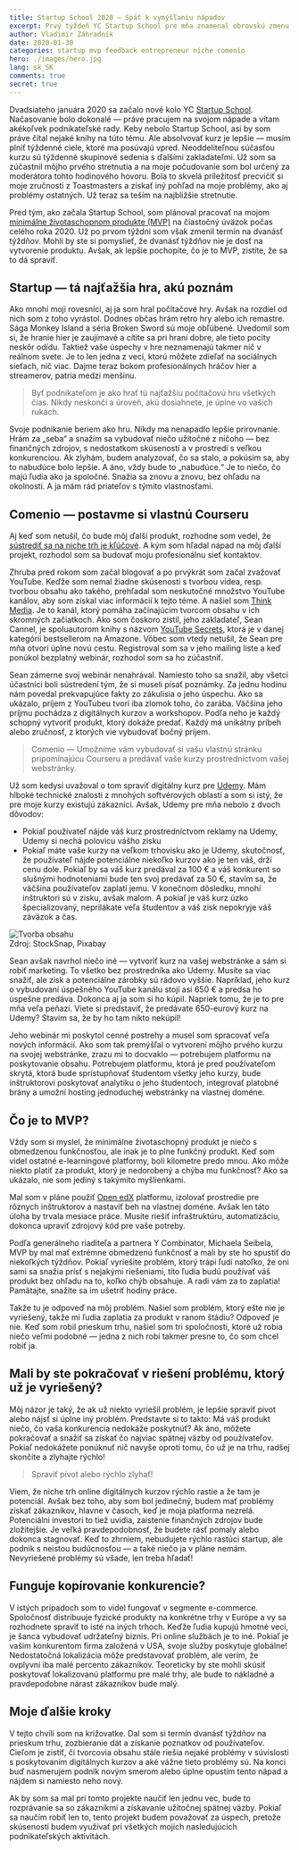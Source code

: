 ```yaml
---
title: Startup School 2020 — Späť k vymýšľaniu nápadov
excerpt: Prvý týždeň YC Startup School pre mňa znamenal obrovskú zmenu. Môj pôvodný nápad musím úplne premyslieť alebo rýchlo zlyhať!
author: Vladimír Záhradník
date: 2020-01-30
categories: startup mvp feedback entrepreneur niche comenio
hero: ./images/hero.jpg
lang: sk_SK
comments: true
secret: true
---
```

Dvadsiateho januára 2020 sa začalo nové kolo YC [Startup School][startup-school]. Načasovanie bolo dokonalé — práve pracujem na svojom nápade a vítam akékoľvek podnikateľské rady. Keby nebolo Startup School, asi by som práve čítal nejaké knihy na túto tému. Ale absolvovať kurz je lepšie — musím plniť týždenné ciele, ktoré ma posúvajú vpred. Neoddeliteľnou súčasťou kurzu sú týždenné skupinové sedenia s ďalšími zakladateľmi. Už som sa zúčastnil môjho prvého stretnutia a na moje počudovanie som bol určený za moderátora tohto hodinového hovoru. Bola to skvelá príležitosť precvičiť si moje zručnosti z Toastmasters a získať iný pohľad na moje problémy, ako aj problémy ostatných. Už teraz sa teším na najbližšie stretnutie.

Pred tým, ako začala Startup School, som plánoval pracovať na mojom [minimálne životaschopnom produkte (MVP)][mvp] na čiastočný úväzok počas celého roka 2020. Už po prvom týždni som však zmenil termín na dvanásť týždňov. Mohli by ste si pomyslieť, že dvanásť týždňov nie je dosť na vytvorenie produktu. Avšak, ak lepšie pochopíte, čo je to MVP, zistíte, že sa to dá spraviť.

## Startup — tá najťažšia hra, akú poznám
Ako mnohí moji rovesníci, aj ja som hral počítačové hry. Avšak na rozdiel od nich som z toho vyrástol. Dodnes občas hrám retro hry alebo ich remastre. Sága Monkey Island a séria Broken Sword sú moje obľúbené. Uvedomil som si, že hranie hier je zaujímavé a cítite sa pri hraní dobre, ale tieto pocity neskôr odídu. Taktiež vaše úspechy v hre neznamenajú takmer nič v reálnom svete. Je to len jedna z vecí, ktorú môžete zdieľať na sociálnych sieťach, nič viac. Dajme teraz bokom profesionálnych hráčov hier a streamerov, patria medzi menšinu.

> Byť podnikateľom je ako hrať tú najťažšiu počítačovú hru všetkých čias. Nikdy neskončí a úroveň, akú dosiahnete, je úplne vo vašich rukách.

Svoje podnikanie beriem ako hru. Nikdy ma nenapadlo lepšie prirovnanie. Hrám za „seba“ a snažím sa vybudovať niečo užitočné z ničoho — bez finančných zdrojov, s nedostatkom skúseností a v prostredí s veľkou konkurenciou. Ak zlyhám, budem analyzovať, čo sa stalo, a pokúsim sa, aby to nabudúce bolo lepšie. A áno, vždy bude to „nabudúce.“ Je to niečo, čo majú ľudia ako ja spoločné. Snažia sa znovu a znovu, bez ohľadu na okolnosti. A ja mám rád priateľov s týmito vlastnosťami.

## Comenio — postavme si vlastnú Courseru
Aj keď som netušil, čo bude môj ďalší produkt, rozhodne som vedel, že [sústrediť sa na niche trh je kľúčové][focus-on-niche]. A kým som hľadal nápad na môj ďalší projekt, rozhodol som sa budovať moju profesionálnu sieť kontaktov.

Zhruba pred rokom som začal blogovať a po prvýkrát som začal zvažovať YouTube. Keďže som nemal žiadne skúsenosti s tvorbou videa, resp. tvorbou obsahu ako takého, prehľadal som neskutočné množstvo YouTube kanálov, aby som získal viac informácií k tejto téme. A našiel som [Think Media][think-media]. Je to kanál, ktorý pomáha začínajúcim tvorcom obsahu v ich skromných začiatkoch. Ako som čoskoro zistil, jeho zakladateľ, Sean Cannel, je spoluautorom knihy s názvom [YouTube Secrets][yt-secrets], ktorá je v danej kategórii bestsellerom na Amazone. Vôbec som vtedy netušil, že Sean pre mňa otvorí úplne novú cestu. Registroval som sa v jeho mailing liste a keď ponúkol bezplatný webinár, rozhodol som sa ho zúčastniť.

Sean zámerne svoj webinár nenahrával. Namiesto toho sa snažil, aby všetci účastníci boli sústredení tým, že si museli písať poznámky. Za jednu hodinu nám povedal prekvapujúce fakty zo zákulisia o jeho úspechu. Ako sa ukázalo, príjem z YouTubeu tvorí iba zlomok toho, čo zarába. Väčšina jeho príjmu pochádza z digitálnych kurzov a workshopov. Podľa neho je každý schopný vytvoriť produkt, ktorý dokáže predať. Každý má unikátny príbeh alebo zručnosť, z ktorých vie vybudovať bočný príjem.

> Comenio — Umožníme vám vybudovať si vašu vlastnú stránku pripomínajúcu Courseru a predávať vaše kurzy prostredníctvom vašej webstránky.

Už som kedysi uvažoval o tom spraviť digitálny kurz pre [Udemy][udemy]. Mám hlboké technické znalosti z mnohých softvérových oblastí a som si istý, že pre moje kurzy existujú zákazníci. Avšak, Udemy pre mňa nebolo z dvoch dôvodov:
- Pokiaľ používateľ nájde váš kurz prostredníctvom reklamy na Udemy, Udemy si nechá polovicu vášho zisku
- Pokiaľ máte vaše kurzy na veľkom trhovisku ako je Udemy, skutočnosť, že používateľ nájde potenciálne niekoľko kurzov ako je ten váš, drží cenu dole. Pokiaľ by sa váš kurz predával za 100 € a váš konkurent so slušnými hodnoteniami bude ten svoj predávať za 50 €, stavím sa, že väčšina používateľov zaplatí jemu. V konečnom dôsledku, mnohí inštruktori sú v zisku, avšak malom. A pokiaľ je váš kurz úzko špecializovaný, neprilákate veľa študentov a váš zisk nepokryje váš záväzok a čas.

<div className="Image__Large">
  <img src="./images/video.jpg" alt="Tvorba obsahu" />
  <figcaption>Zdroj: StockSnap, Pixabay</figcaption>
</div>

Sean avšak navrhol niečo iné — vytvoriť kurz na vašej webstránke a sám si robiť marketing. To všetko bez prostredníka ako Udemy. Musíte sa viac snažiť, ale zisk a potenciálne zárobky sú rádovo vyššie. Napríklad, jeho kurz o vybudovaní úspešného YouTube kanálu stojí asi 650 € a predsa ho úspešne predáva. Dokonca aj ja som si ho kúpil. Napriek tomu, že je to pre mňa veľa peňazí. Viete si predstaviť, že predávate 650-eurový kurz na Udemy? Stavím sa, že by ho tam nikto nekúpil!

Jeho webinár mi poskytol cenné postrehy a musel som spracovať veľa nových informácií. Ako som tak premýšľal o vytvorení môjho prvého kurzu na svojej webstránke, zrazu mi to docvaklo — potrebujem platformu na poskytovanie obsahu. Potrebujem platformu, ktorá je pred používateľom skrytá, ktorá bude sprístupňovať študentom všetky jeho kurzy, bude inštruktorovi poskytovať analytiku o jeho študentoch, integrovať platobné brány a umožní hosting jednoduchej webstránky na vlastnej doméne.

## Čo je to MVP?
Vždy som si myslel, že minimálne životaschopný produkt je niečo s obmedzenou funkčnosťou, ale inak je to plne funkčný produkt. Keď som videl ostatné e-learningové platformy, boli kilometre predo mnou. Ako môže niekto platiť za produkt, ktorý je nedorobený a chýba mu funkčnosť? Ako sa ukázalo, nie som jediný s takýmito myšlienkami.

Mal som v pláne použiť [Open edX][open-edx] platformu, izolovať prostredie pre rôznych inštruktorov a nastaviť beh na vlastnej doméne. Avšak len táto úloha by trvala mesiace práce. Musíte riešiť infraštruktúru, automatizáciu, dokonca upraviť zdrojový kód pre vaše potreby.

<div class="Image__Medium">
  <YouTube videoId="1hHMwLxN6EM" />
</div>

Podľa generálneho riaditeľa a partnera Y Combinator, Michaela Seibela, MVP by mal mať extrémne obmedzenú funkčnosť a mali by ste ho spustiť do niekoľkých týždňov. Pokiaľ vyriešite problém, ktorý trápi ľudí natoľko, že oni sami sa snažia prísť s nejakými riešeniami, títo ľudia budú používať váš produkt bez ohľadu na to, koľko chýb obsahuje. A radi vám za to zaplatia! Pamätajte, snažíte sa im ušetriť hodiny práce.

Takže tu je odpoveď na môj problém. Našiel som problém, ktorý ešte nie je vyriešený, takže mi ľudia zaplatia za produkt v ranom štádiu? Odpoveď je nie. Keď som robil prieskum trhu, našiel som tri spoločnosti, ktoré už robia niečo veľmi podobné — jedna z nich robí takmer presne to, čo som chcel robiť ja.

## Mali by ste pokračovať v riešení problému, ktorý už je vyriešený?
Môj názor je taký, že ak už niekto vyriešil problém, je lepšie spraviť pivot alebo nájsť si úplne iný problém. Predstavte si to takto: Má váš produkt niečo, čo vaša konkurencia nedokáže poskytnúť? Ak áno, môžete pokračovať a snažiť sa získať čo najviac spätnej väzby od používateľov. Pokiaľ nedokážete ponúknuť nič navyše oproti tomu, čo už je na trhu, radšej skončite a zlyhajte rýchlo!

> Spraviť pivot alebo rýchlo zlyhať!

Viem, že niche trh online digitálnych kurzov rýchlo rastie a že tam je potenciál. Avšak bez toho, aby som bol jedinečný, budem mať problémy získať zákazníkov, hlavne v časoch, keď je moja platforma nezrelá. Potenciálni investori to tiež uvidia, zaistenie finančných zdrojov bude zložitejšie. Je veľká pravdepodobnosť, že budete rásť pomaly alebo dokonca stagnovať. Keď to zhrniem, nebudujete rýchlo rastúci startup, ale podnik s neistou budúcnosťou — a také niečo ja v pláne nemám. Nevyriešené problémy sú všade, len treba hľadať!

## Funguje kopírovanie konkurencie?
V istých prípadoch som to videl fungovať v segmente e-commerce. Spoločnosť distribuuje fyzické produkty na konkrétne trhy v Európe a vy sa rozhodnete spraviť to isté na iných trhoch. Keďže ľudia kupujú hmotné veci, je šanca vybudovať udržateľný biznis. Pri online službách je to iné. Pokiaľ je vašim konkurentom firma založená v USA, svoje služby poskytuje globálne! Nedostatočná lokalizácia môže predstavovať problém, ale verím, že ovplyvní iba malé percento zákazníkov. Teoreticky by ste mohli skúsiť poskytovať lokalizovanú platformu pre malé trhy, ale bude to nákladné a pravdepodobne nárast zákazníkov bude malý.

## Moje ďalšie kroky
V tejto chvíli som na križovatke. Dal som si termín dvanásť týždňov na prieskum trhu, zozbieranie dát a získanie poznatkov od používateľov. Cieľom je zistiť, či tvorcovia obsahu stále riešia nejaké problémy v súvislosti s poskytovaním digitálnych kurzov a aké vážne tieto problémy sú. Na konci buď nasmerujem podnik novým smerom alebo úplne opustím tento nápad a nájdem si namiesto neho nový.

Ak by som sa mal pri tomto projekte naučiť len jednu vec, bude to rozprávanie sa so zákazníkmi a získavanie užitočnej spätnej väzby. Pokiaľ sa naučím robiť len to, tento projekt budem považovať za úspech, pretože skúsenosti budem využívať pri všetkých mojich nasledujúcich podnikateľských aktivitách.

[//]: # (Used references)
[startup-school]: https://www.startupschool.org/
[mvp]: https://en.wikipedia.org/wiki/Minimum_viable_product
[focus-on-niche]: https://www.zahradnik.io/uspesny-startup-zamerajte-sa-na-niche-trh!
[think-media]: https://www.youtube.com/user/THiNKmediaTV
[yt-secrets]: https://www.amazon.com/YouTube-Secrets-Ultimate-Following-Influencer-ebook/dp/B07GL48G7L/
[udemy]: https://www.udemy.com/
[open-edx]: https://open.edx.org/